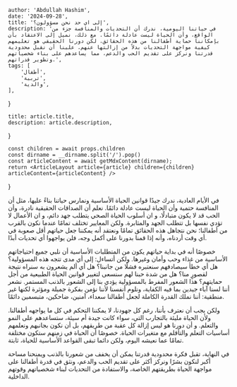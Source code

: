 
    author: 'Abdullah Hashim',
    date: '2024-09-28',
    title: 'إلى اي حد نحن مسؤولون؟',
    description: 'في حياتنا اليومية، ندرك أن التحديات والمنافسة جزء من الواقع، وأن الحياة ليست عادلة دائمًا. مع ذلك، نميل إلى الاعتقاد بأن بإمكاننا حماية أطفالنا من هذه الحقائق. لكن دورنا الحقيقي هو تعليمهم كيفية مواجهة التحديات بدلاً من إزالتها عنهم. علينا أن نقبل محدودية قدرتنا ونركز على تقديم الحب والدعم، مما يساعدهم على بناء شخصياتهم وتطوير قدراتهم.',
    tags: [
        'أطفال',
        'تربية',
        'والدية',
    ],
}

    title: article.title,
    description: article.description,
}

    const children = await props.children
    const dirname = __dirname.split('/').pop()
    const articleContent = await getMdxContent(dirname);
    return <ArticleLayout article={article} children={children} articleContent={articleContent} />
}


في الأيام العادية، ندرك جيدًا قوانين الحياة الأساسية ونمارس حياتنا بناءً عليها، مثل أن المنافسة حتمية وأن الحياة ليست عادلة دائمًا. نعلم أن الصداقات الحقيقية نادرة، وأن الحب قد لا يكون متبادلًا، و ان أسلوب الحياة الصحي يتطلب جهد دائم، و ان الأعمال لا تؤدي نفسها بل تتطلب الجهد والمثابرة. ولكن المعايير تختلف تمامًا عندما نكون بالقرب من أطفالنا؛ نحن نتجاهل هذه الحقائق تمامًا ونعتقد أنه يمكننا جعل حياتهم أقل صعوبة في أي وقت أردناه، وأنه إذا قمنا بدورنا على أكمل وجه، فلن يواجهوا أي تحديات أبدًا.

خصوصًا أنه في بداية حياتهم يكون من المتطلبات الأساسية أن نلبي جميع احتياجاتهم الأساسية من غذاء وحب وأمان وغيرها. ولكن أتساءل: إلى أي مدى تتجه هذه المسؤولية؟ هل أي خطأ سيصادفهم سنعتبره فشلًا من جانبنا؟ هل أي ألم يشعرون به سنراه نتيجة لقصورٍ منا؟ هل من شدة حبنا لهم سنسعى لتغيير قوانين الحياة الطبيعية من أجل حمايتهم؟ هذا الشعور المفرط بالمسؤولية يؤدي بنا إلى الشعور بالذنب المستمر. نشعر أننا لسنا آباء جيدين بما فيه الكفاية، ونلوم أنفسنا لأننا نؤمن بفكرة جميلة ومؤثرة لكنها غير منطقية: أننا نملك القدرة الكاملة لجعل أطفالنا سعداء، آمنين، ضاحكين، متبسمين دائمًا.

ولكن يجب أن نعترف بأننا، رغم كل جهودنا، لا يمكننا التحكم في كل ما يواجهه أطفالنا.
ولأن الحياة مليئة بالتجارب التي، سواء كانت جيدة أم سيئة، ستساعدهم على النمو والتعلم. و أن دورنا هو ليس إزالة كل عقبة من طريقهم، بل أن نكون بجانبهم ونعلمهم أساسيات التعلم والتأقلم مع متغيرات الحياة. خصوصًا أن الحياة في زمنهم ستكون مختلفة تمامًا عما نعيشه اليوم، ولكن دائما تبقى القواعد الأساسية للحياة، ثابتة.

في النهاية، تقبل فكرة محدودية قدرتنا يمكن أن يخفف من شعورنا بالذنب ويمنحنا مساحة أكبر لنكون بشرًا ونركز أكثر على تقديم الحب والدعم، ونثق في قدرة أطفالنا على مواجهة الحياة بطريقتهم الخاصة، والاستفادة من التحديات لبناء شخصياتهم وقوتهم الداخلية.
